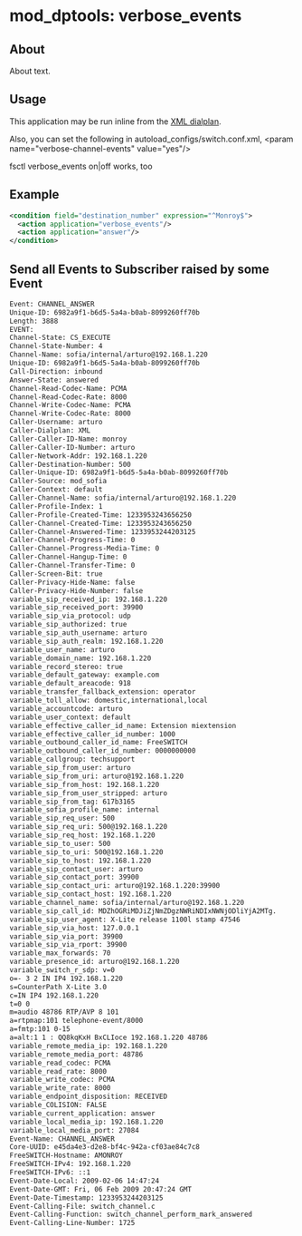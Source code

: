 
# mod_dptools: verbose_events 

 

## About

About text.


## Usage

This application may be run inline from the [XML dialplan](../../Dialplan/XML-Dialplan-archive_6586601.mdx#about).

Also, you can set the following in autoload\_configs/switch.conf.xml, \<param name="verbose-channel-events" value="yes"/>

fsctl verbose\_events on|off works, too

## Example

```xml
<condition field="destination_number" expression="^Monroy$">
  <action application="verbose_events"/>
  <action application="answer"/>
</condition>
```

## Send all Events to Subscriber raised by some Event

```xml
Event: CHANNEL_ANSWER
Unique-ID: 6982a9f1-b6d5-5a4a-b0ab-8099260ff70b
Length: 3888
EVENT: 
Channel-State: CS_EXECUTE
Channel-State-Number: 4
Channel-Name: sofia/internal/arturo@192.168.1.220
Unique-ID: 6982a9f1-b6d5-5a4a-b0ab-8099260ff70b
Call-Direction: inbound
Answer-State: answered
Channel-Read-Codec-Name: PCMA
Channel-Read-Codec-Rate: 8000
Channel-Write-Codec-Name: PCMA
Channel-Write-Codec-Rate: 8000
Caller-Username: arturo
Caller-Dialplan: XML
Caller-Caller-ID-Name: monroy
Caller-Caller-ID-Number: arturo
Caller-Network-Addr: 192.168.1.220
Caller-Destination-Number: 500
Caller-Unique-ID: 6982a9f1-b6d5-5a4a-b0ab-8099260ff70b
Caller-Source: mod_sofia
Caller-Context: default
Caller-Channel-Name: sofia/internal/arturo@192.168.1.220
Caller-Profile-Index: 1
Caller-Profile-Created-Time: 1233953243656250
Caller-Channel-Created-Time: 1233953243656250
Caller-Channel-Answered-Time: 1233953244203125
Caller-Channel-Progress-Time: 0
Caller-Channel-Progress-Media-Time: 0
Caller-Channel-Hangup-Time: 0
Caller-Channel-Transfer-Time: 0
Caller-Screen-Bit: true
Caller-Privacy-Hide-Name: false
Caller-Privacy-Hide-Number: false
variable_sip_received_ip: 192.168.1.220
variable_sip_received_port: 39900
variable_sip_via_protocol: udp
variable_sip_authorized: true
variable_sip_auth_username: arturo
variable_sip_auth_realm: 192.168.1.220
variable_user_name: arturo
variable_domain_name: 192.168.1.220
variable_record_stereo: true
variable_default_gateway: example.com
variable_default_areacode: 918
variable_transfer_fallback_extension: operator
variable_toll_allow: domestic,international,local
variable_accountcode: arturo
variable_user_context: default
variable_effective_caller_id_name: Extension miextension
variable_effective_caller_id_number: 1000
variable_outbound_caller_id_name: FreeSWITCH
variable_outbound_caller_id_number: 0000000000
variable_callgroup: techsupport
variable_sip_from_user: arturo
variable_sip_from_uri: arturo@192.168.1.220
variable_sip_from_host: 192.168.1.220
variable_sip_from_user_stripped: arturo
variable_sip_from_tag: 617b3165
variable_sofia_profile_name: internal
variable_sip_req_user: 500
variable_sip_req_uri: 500@192.168.1.220
variable_sip_req_host: 192.168.1.220
variable_sip_to_user: 500
variable_sip_to_uri: 500@192.168.1.220
variable_sip_to_host: 192.168.1.220
variable_sip_contact_user: arturo
variable_sip_contact_port: 39900
variable_sip_contact_uri: arturo@192.168.1.220:39900
variable_sip_contact_host: 192.168.1.220
variable_channel_name: sofia/internal/arturo@192.168.1.220
variable_sip_call_id: MDZhOGRiMDJiZjNmZDgzNWRiNDIxNWNjODliYjA2MTg.
variable_sip_user_agent: X-Lite release 1100l stamp 47546
variable_sip_via_host: 127.0.0.1
variable_sip_via_port: 39900
variable_sip_via_rport: 39900
variable_max_forwards: 70
variable_presence_id: arturo@192.168.1.220
variable_switch_r_sdp: v=0
o=- 3 2 IN IP4 192.168.1.220
s=CounterPath X-Lite 3.0
c=IN IP4 192.168.1.220
t=0 0
m=audio 48786 RTP/AVP 8 101
a=rtpmap:101 telephone-event/8000
a=fmtp:101 0-15
a=alt:1 1 : QQ8kqKxH BxCLIoce 192.168.1.220 48786
variable_remote_media_ip: 192.168.1.220
variable_remote_media_port: 48786
variable_read_codec: PCMA
variable_read_rate: 8000
variable_write_codec: PCMA
variable_write_rate: 8000
variable_endpoint_disposition: RECEIVED
variable_COLISION: FALSE
variable_current_application: answer
variable_local_media_ip: 192.168.1.220
variable_local_media_port: 27084
Event-Name: CHANNEL_ANSWER
Core-UUID: e45da4e3-d2e8-bf4c-942a-cf03ae84c7c8
FreeSWITCH-Hostname: AMONROY
FreeSWITCH-IPv4: 192.168.1.220
FreeSWITCH-IPv6: ::1
Event-Date-Local: 2009-02-06 14:47:24
Event-Date-GMT: Fri, 06 Feb 2009 20:47:24 GMT
Event-Date-Timestamp: 1233953244203125
Event-Calling-File: switch_channel.c
Event-Calling-Function: switch_channel_perform_mark_answered
Event-Calling-Line-Number: 1725
```


